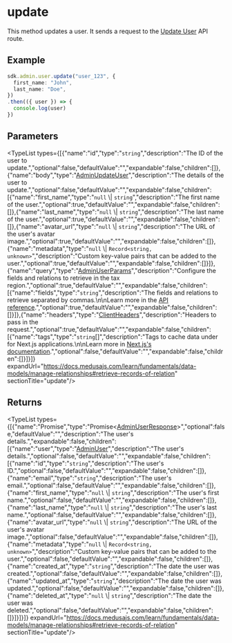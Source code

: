 
# update

This method updates a user. It sends a request to the
[Update User](https://docs.medusajs.com/api/admin#users\_postusersid)
API route.

## Example

```ts
sdk.admin.user.update("user_123", {
  first_name: "John",
  last_name: "Doe",
})
.then(({ user }) => {
  console.log(user)
})
```

## Parameters

<TypeList types={[{"name":"id","type":"`string`","description":"The ID of the user to update.","optional":false,"defaultValue":"","expandable":false,"children":[]},{"name":"body","type":"[AdminUpdateUser](../../../../../types/HttpTypes/interfaces/types.HttpTypes.AdminUpdateUser/page.mdx)","description":"The details of the user to update.","optional":false,"defaultValue":"","expandable":false,"children":[{"name":"first_name","type":"`null` \\| `string`","description":"The first name of the user.","optional":true,"defaultValue":"","expandable":false,"children":[]},{"name":"last_name","type":"`null` \\| `string`","description":"The last name of the user.","optional":true,"defaultValue":"","expandable":false,"children":[]},{"name":"avatar_url","type":"`null` \\| `string`","description":"The URL of the user's avatar image.","optional":true,"defaultValue":"","expandable":false,"children":[]},{"name":"metadata","type":"`null` \\| `Record<string, unknown>`","description":"Custom key-value pairs that can be added to the user.","optional":true,"defaultValue":"","expandable":false,"children":[]}]},{"name":"query","type":"[AdminUserParams](../../../../../types/HttpTypes/interfaces/types.HttpTypes.AdminUserParams/page.mdx)","description":"Configure the fields and relations to retrieve in the tax region.","optional":true,"defaultValue":"","expandable":false,"children":[{"name":"fields","type":"`string`","description":"The fields and relations to retrieve separated by commas.\n\nLearn more in the [API reference](https://docs.medusajs.com/api/store#select-fields-and-relations).","optional":true,"defaultValue":"","expandable":false,"children":[]}]},{"name":"headers","type":"[ClientHeaders](../../../types/js_sdk.admin.ClientHeaders/page.mdx)","description":"Headers to pass in the request.","optional":true,"defaultValue":"","expandable":false,"children":[{"name":"tags","type":"`string`[]","description":"Tags to cache data under for Next.js applications.\n\nLearn more in [Next.js's documentation](https://nextjs.org/docs/app/building-your-application/caching#fetch-optionsnexttags-and-revalidatetag).","optional":false,"defaultValue":"","expandable":false,"children":[]}]}]} expandUrl="https://docs.medusajs.com/learn/fundamentals/data-models/manage-relationships#retrieve-records-of-relation" sectionTitle="update"/>

## Returns

<TypeList types={[{"name":"Promise","type":"Promise&#60;[AdminUserResponse](../../../../../types/HttpTypes/interfaces/types.HttpTypes.AdminUserResponse/page.mdx)&#62;","optional":false,"defaultValue":"","description":"The user's details.","expandable":false,"children":[{"name":"user","type":"[AdminUser](../../../../../types/HttpTypes/interfaces/types.HttpTypes.AdminUser/page.mdx)","description":"The user's details.","optional":false,"defaultValue":"","expandable":false,"children":[{"name":"id","type":"`string`","description":"The user's ID.","optional":false,"defaultValue":"","expandable":false,"children":[]},{"name":"email","type":"`string`","description":"The user's email.","optional":false,"defaultValue":"","expandable":false,"children":[]},{"name":"first_name","type":"`null` \\| `string`","description":"The user's first name.","optional":false,"defaultValue":"","expandable":false,"children":[]},{"name":"last_name","type":"`null` \\| `string`","description":"The user's last name.","optional":false,"defaultValue":"","expandable":false,"children":[]},{"name":"avatar_url","type":"`null` \\| `string`","description":"The URL of the user's avatar image.","optional":false,"defaultValue":"","expandable":false,"children":[]},{"name":"metadata","type":"`null` \\| `Record<string, unknown>`","description":"Custom key-value pairs that can be added to the user.","optional":false,"defaultValue":"","expandable":false,"children":[]},{"name":"created_at","type":"`string`","description":"The date the user was created.","optional":false,"defaultValue":"","expandable":false,"children":[]},{"name":"updated_at","type":"`string`","description":"The date the user was updated.","optional":false,"defaultValue":"","expandable":false,"children":[]},{"name":"deleted_at","type":"`null` \\| `string`","description":"The date the user was deleted.","optional":false,"defaultValue":"","expandable":false,"children":[]}]}]}]} expandUrl="https://docs.medusajs.com/learn/fundamentals/data-models/manage-relationships#retrieve-records-of-relation" sectionTitle="update"/>
